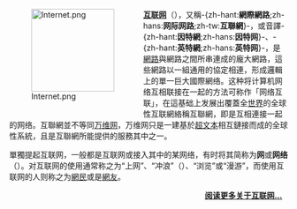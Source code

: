 <div style="float: left; margin-right: 0.9em;">[[Image:Internet.png|150px]]</div>
'''[[互联网|互联网]]'''（{{lang-en|'''Internet'''}}），又稱-{zh-hant:'''網際網路''';zh-hans:'''网际网路''';zh-tw:'''互聯網'''}-，或音譯-{zh-hant:'''因特網''';zh-hans:'''因特网'''}-、-{zh-hant:'''英特網''';zh-hans:'''英特网'''}-，是[[網路|網路]]與網路之間所串連成的龐大網路，這些網路以一組通用的協定相連，形成邏輯上的單一巨大國際網络。这种将计算机网络互相联接在一起的方法可称作「网络互联」，在這基础上发展出覆蓋全[[世界|世界]]的全球性互联網絡稱互聯網，即是互相連接一起的网络。互聯網並不等同[[万维网|万维网]]，万维网只是一建基於[[超文本|超文本]]相互鏈接而成的全球性系統，且是互聯網所能提供的服務其中之一。

單獨提起互联网，一般都是互联网或接入其中的某网络，有时将其简称为'''网'''或'''网络'''（{{lang|en|the Net}}）。对互联网的使用通常称之为“上网”、“冲浪”（{{lang|en|web surfing}}）、“浏览”或“漫游”，而使用互联网的人则称之为[[網民|網民]]或是[[網民|網友]]。
<div class="noprint" style="text-align: right; margin-right: 10px; margin-bottom: 4px;">
'''[[互联网|阅读更多关于互联网...]]''' <br/>